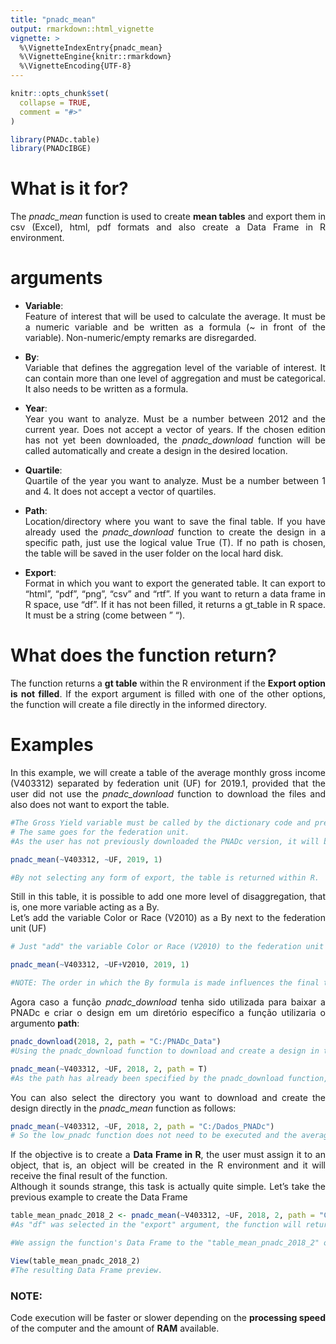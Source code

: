 ```yaml
---
title: "pnadc_mean"
output: rmarkdown::html_vignette
vignette: >
  %\VignetteIndexEntry{pnadc_mean}
  %\VignetteEngine{knitr::rmarkdown}
  %\VignetteEncoding{UTF-8}
---
```


```r
knitr::opts_chunk$set(
  collapse = TRUE,
  comment = "#>"
)
```

```r
library(PNADc.table)
library(PNADcIBGE)
```

# What is it for?
<div style="text-align: justify">
  The _pnadc_mean_ function is used to create **mean tables** and export them in csv (Excel), html, pdf formats and also create a Data Frame in R environment.
  
# arguments
<div style="text-align: justify">
* **Variable**:
<br/> Feature of interest that will be used to calculate the average. It must be a numeric variable and be written as a formula (~ in front of the variable). Non-numeric/empty remarks are disregarded.

* **By**:
<br/> Variable that defines the aggregation level of the variable of interest. It can contain more than one level of aggregation and must be categorical. It also needs to be written as a formula.

* **Year**:
<br/> Year you want to analyze. Must be a number between 2012 and the current year. Does not accept a vector of years. If the chosen edition has not yet been downloaded, the _pnadc_download_ function will be called automatically and create a design in the desired location.

* **Quartile**:
<br/> Quartile of the year you want to analyze. Must be a number between 1 and 4. It does not accept a vector of quartiles.

* **Path**:
<br/> Location/directory where you want to save the final table. If you have already used the _pnadc_download_ function to create the design in a specific path, just use the logical value True (T). If no path is chosen, the table will be saved in the user folder on the local hard disk.

* **Export**:
<br/> Format in which you want to export the generated table. It can export to "html", "pdf", "png", "csv" and "rtf". If you want to return a data frame in R space, use "df". If it has not been filled, it returns a gt_table in R space. It must be a string (come between " ").

# What does the function return?
<div style="text-align: justify">
  The function returns a **gt table** within the R environment if the **Export option is not filled**. If the export argument is filled with one of the other options, the function will create a file directly in the informed directory.
  
# Examples
<div style="text-align: justify">
  In this example, we will create a table of the average monthly gross income (V403312) separated by federation unit (UF) for 2019.1, provided that the user did not use the _pnadc_download_ function to download the files and also does not want to export the table.
  
```r
#The Gross Yield variable must be called by the dictionary code and preceded by ~
# The same goes for the federation unit.
#As the user has not previously downloaded the PNADc version, it will be downloaded automatically when executing the code and will be saved on the local disk.

pnadc_mean(~V403312, ~UF, 2019, 1)

#By not selecting any form of export, the table is returned within R.
```

<div style="text-align: justify">
   Still in this table, it is possible to add one more level of disaggregation, that is, one more variable acting as a By.
<br/> Let's add the variable Color or Race (V2010) as a By next to the federation unit (UF)

```r
# Just "add" the variable Color or Race (V2010) to the federation unit (UF)

pnadc_mean(~V403312, ~UF+V2010, 2019, 1)

#NOTE: The order in which the By formula is made influences the final table, that is, the ~UF+V2010 By is different from the ~V2010+UF By

```

<div style="text-align: justify">
  Agora caso a função _pnadc_download_ tenha sido utilizada para baixar a PNADc e criar o design em um diretório específico a função utilizaria o argumento **path**:
  
```r
pnadc_download(2018, 2, path = "C:/PNADc_Data")
#Using the pnadc_download function to download and create a design in the "PNAD_Data" folder.

pnadc_mean(~V403312, ~UF, 2018, 2, path = T)
#As the path has already been specified by the pnadc_download function, just put the logical value True in the path argument of the pnadc_mean function.
```

<div style="text-align: justify">
   You can also select the directory you want to download and create the design directly in the _pnadc_mean_ function as follows:

```r
pnadc_mean(~V403312, ~UF, 2018, 2, path = "C:/Dados_PNADc")
# So the low_pnadc function does not need to be executed and the average table is created inside the chosen folder.
```

<div style="text-align: justify">
   If the objective is to create a **Data Frame in R**, the user must assign it to an object, that is, an object will be created in the R environment and it will receive the final result of the function.
<br/> Although it sounds strange, this task is actually quite simple. Let's take the previous example to create the Data Frame

```r
table_mean_pnadc_2018_2 <- pnadc_mean(~V403312, ~UF, 2018, 2, path = "C:/Dados_PNADc", export = "df")
#As "df" was selected in the "export" argument, the function will return a Data Frame.

#We assign the function's Data Frame to the "table_mean_pnadc_2018_2" object, so it will be saved so it can be used later.

View(table_mean_pnadc_2018_2)
#The resulting Data Frame preview.
```

### NOTE:
<div style="text-align: justify">
Code execution will be faster or slower depending on the **processing speed** of the computer and the amount of **RAM** available.
